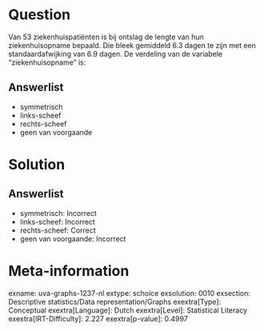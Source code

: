 Question
========

Van 53 ziekenhuispatiënten is bij ontslag de lengte van hun
ziekenhuisopname bepaald. Die bleek gemiddeld 6.3 dagen te zijn met een
standaardafwijking van 6.9 dagen. De verdeling van de variabele
"ziekenhuisopname" is:

Answerlist
----------

* symmetrisch
* links-scheef
* rechts-scheef
* geen van voorgaande

Solution
========

Answerlist
----------

* symmetrisch: Incorrect
* links-scheef: Incorrect
* rechts-scheef: Correct
* geen van voorgaande: Incorrect

Meta-information
================
exname: uva-graphs-1237-nl
extype: schoice
exsolution: 0010
exsection: Descriptive statistics/Data representation/Graphs
exextra[Type]: Conceptual
exextra[Language]: Dutch
exextra[Level]: Statistical Literacy
exextra[IRT-Difficulty]: 2.227
exextra[p-value]: 0.4997
